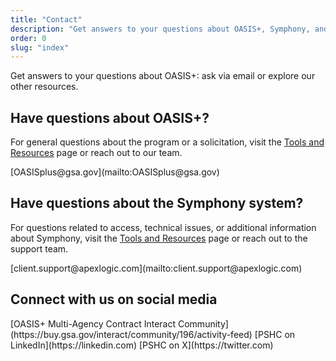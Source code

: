 ```yaml
---
title: "Contact"
description: "Get answers to your questions about OASIS+, Symphony, and more. Reach out to us via email or explore our other resources."
order: 0
slug: "index"
---
```


Get answers to your questions about OASIS+: ask via email or explore our other resources.


## Have questions about OASIS+?
For general questions about the program or a solicitation, visit the [Tools and Resources]() page or reach out to our team.



<IconList>
  <CheckListItem icon="mail_outline" color="text">
    [OASISplus@gsa.gov](mailto:OASISplus@gsa.gov)
  </CheckListItem>
</IconList>

## Have questions about the Symphony system?
For questions related to access, technical issues, or additional information about Symphony, visit the [Tools and Resources]() page or reach out to the support team. 

<IconList>
  <CheckListItem icon="mail_outline" color="text">
    [client.support@apexlogic.com](mailto:client.support@apexlogic.com)
  </CheckListItem>
</IconList>


## Connect with us on social media
<IconList>
  <CheckListItem icon="comment" color="text">
   [OASIS+ Multi-Agency Contract Interact Community](https://buy.gsa.gov/interact/community/196/activity-feed)
  </CheckListItem>
  <CheckListItem icon="linkedin" color="text">
   [PSHC on LinkedIn](https://linkedin.com)
  </CheckListItem>
  <CheckListItem icon="twitter" color="text">
   [PSHC on X](https://twitter.com)  
  </CheckListItem>
</IconList>

